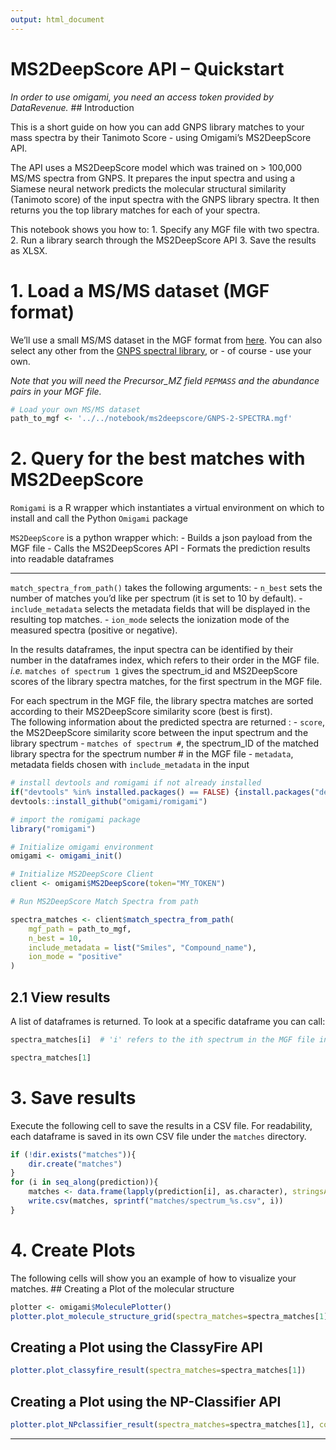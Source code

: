 ```yaml
---
output: html_document
---
```


# MS2DeepScore API – Quickstart

*In order to use omigami, you need an access token provided by DataRevenue.*
## Introduction

This is a short guide on how you can add GNPS library matches to your mass spectra by their Tanimoto Score - using Omigami's MS2DeepScore API.

The API uses a MS2DeepScore model which was trained on > 100,000 MS/MS spectra from GNPS. It prepares the input spectra and using a Siamese neural network predicts the molecular structural similarity (Tanimoto score) of the input spectra with the GNPS library spectra. It then returns you the top library matches for each of your spectra.

This notebook shows you how to:
1. Specify any MGF file with two spectra.
2. Run a library search through the MS2DeepScore API
3. Save the results as XLSX.

# 1. Load a MS/MS dataset (MGF format)

We'll use a small MS/MS dataset in the MGF format from [here](https://gnps-external.ucsd.edu/gnpslibrary/GNPS-COLLECTIONS-MISC.mgf).
You can also select any other from the [GNPS spectral library](https://gnps-external.ucsd.edu/gnpslibrary), or - of course - use your own.

*Note that you will need the Precursor_MZ field `PEPMASS` and the abundance pairs in your MGF file.*

```r
# Load your own MS/MS dataset
path_to_mgf <- '../../notebook/ms2deepscore/GNPS-2-SPECTRA.mgf'
```

# 2. Query for the best matches with MS2DeepScore
`Romigami` is a R wrapper which instantiates a virtual environment on which to install and call the Python `Omigami` package


`MS2DeepScore` is a python wrapper which:
- Builds a json payload from the MGF file
- Calls the MS2DeepScores API
- Formats the prediction results into readable dataframes

____
`match_spectra_from_path()` takes the following arguments:
- `n_best` sets the number of matches you'd like per spectrum (it is set to 10 by default).
- `include_metadata` selects the metadata fields that will be displayed in the resulting top matches.
- `ion_mode` selects the ionization mode of the measured spectra (positive or negative).

In the results dataframes, the input spectra can be identified by their number in the dataframes index, which refers to their order in the MGF file.  
*i.e.* `matches of spectrum 1` gives the spectrum_id and MS2DeepScore scores of the library spectra matches, for the first spectrum in the MGF file.

For each spectrum in the MGF file, the library spectra matches are sorted according to their MS2DeepScore similarity score (best is first).   
The following information about the predicted spectra are returned :
- `score`, the MS2DeepScore similarity score between the input spectrum and the library spectrum
- `matches of spectrum #`, the spectrum_ID of the matched library spectra for the spectrum number # in the MGF file
- `metadata`, metadata fields chosen with `include_metadata` in the input

```r
# install devtools and romigami if not already installed
if("devtools" %in% installed.packages() == FALSE) {install.packages("devtools")}
devtools::install_github("omigami/romigami")

# import the romigami package
library("romigami")
```

```r
# Initialize omigami environment
omigami <- omigami_init()
```

```r
# Initialize MS2DeepScore Client
client <- omigami$MS2DeepScore(token="MY_TOKEN")
```

```r
# Run MS2DeepScore Match Spectra from path 

spectra_matches <- client$match_spectra_from_path(
    mgf_path = path_to_mgf, 
    n_best = 10, 
    include_metadata = list("Smiles", "Compound_name"), 
    ion_mode = "positive"
)
```

## 2.1 View results
A list of dataframes is returned. To look at a specific dataframe you can call:
```r
spectra_matches[i]  # 'i' refers to the ith spectrum in the MGF file input
```

```r
spectra_matches[1]
```

# 3. Save results

Execute the following cell to save the results in a CSV file. For readability, each dataframe is saved in its own CSV file under the `matches` directory.

```r
if (!dir.exists("matches")){
    dir.create("matches")
}
for (i in seq_along(prediction)){
    matches <- data.frame(lapply(prediction[i], as.character), stringsAsFactors=FALSE)
    write.csv(matches, sprintf("matches/spectrum_%s.csv", i))
}
```

# 4. Create Plots

The following cells will show you an example of how to visualize your matches.
## Creating a Plot of the molecular structure

```r
plotter <- omigami$MoleculePlotter()
plotter.plot_molecule_structure_grid(spectra_matches=spectra_matches[1], representation="smiles", draw_indices=1, molecule_image_size=list(200, 200), substructure_highlight=1)
```

## Creating a Plot using the ClassyFire API

```r
plotter.plot_classyfire_result(spectra_matches=spectra_matches[1])
```

## Creating a Plot using the NP-Classifier API

```r
plotter.plot_NPclassifier_result(spectra_matches=spectra_matches[1], color="orange")
```

____

